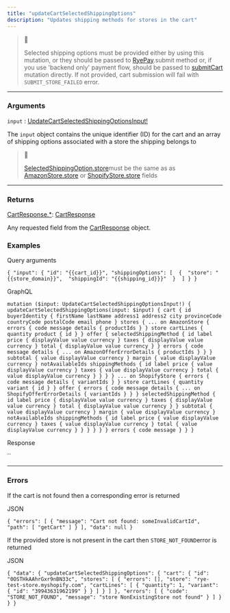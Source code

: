 ```yaml
---
title: "updateCartSelectedShippingOptions"
description: "Updates shipping methods for stores in the cart"
---
```


> 📘
> 
> Selected shipping options must be provided either by using this mutation, or they should be passed to [RyePay](/docs/rye-pay).submit method or, if you use 'backend only' payment flow, should be passed to [submitCart](/reference/submitcart) mutation directly. If not provided, cart submission will fail with `SUBMIT_STORE_FAILED` error.

---

### Arguments

`input` : [UpdateCartSelectedShippingOptionsInput!](/reference/updatecartselectedshippingoptionsinput)

The `input` object contains the unique identifier (ID) for the cart and an array of shipping options associated with a store the shipping belongs to

> 📘
> 
> [SelectedShippingOption.store](/reference/selectedshippingoption#fields)must be the same as as [AmazonStore.store](/reference/amazonstore#fields) or [ShopifyStore.store](/reference/shopifystore#fields) fields

---

### Returns

[CartResponse.\*](/reference/cartresponse#fields): [CartResponse](/reference/cartresponse)

Any requested field from the [CartResponse](/reference/cartresponse) object.

### Examples

Query arguments

`{
    "input": {
        "id": "{{cart_id}}",
        "shippingOptions": [ 
            { 
            "store": "{{store_domain}}", 
            "shippingId": "{{shipping_id}}}" 
            } 
        ]
    }
}
`

GraphQL

`mutation ($input: UpdateCartSelectedShippingOptionsInput!) {
    updateCartSelectedShippingOptions(input: $input) {
        cart {
            id
            buyerIdentity {
                firstName
                lastName
                address1
                address2
                city
                provinceCode
                countryCode
                postalCode
                email
                phone
            }
            stores {
                ... on AmazonStore {
                    errors {
                        code
                        message
                        details {
                            productIds
                        }
                    }
                    store
                    cartLines {
                        quantity
                        product {
                            id
                        }
                    }
                    offer {
                        selectedShippingMethod {
                            id
                            label
                            price {
                                displayValue
                                value
                                currency
                            }
                            taxes {
                                displayValue
                                value
                                currency
                            }
                            total {
                                displayValue
                                value
                                currency
                            }
                        }
                        errors {
                            code
                            message
                            details {
                                ... on AmazonOfferErrorDetails {
                                productIds
                            }
                            }
                        }
                        subtotal {
                            value
                            displayValue
                            currency
                        }
                        margin {
                            value
                            displayValue
                            currency
                        }
                        notAvailableIds
                        shippingMethods {
                            id
                            label
                            price {
                                value
                                displayValue
                                currency
                            }
                            taxes {
                                value
                                displayValue
                                currency
                            }
                            total {
                                value
                                displayValue
                                currency
                            }
                        }
                    }
                }
                ... on ShopifyStore {
                    errors {
                        code
                        message
                        details {
                            variantIds
                        }
                    }
                    store
                    cartLines {
                        quantity
                        variant {
                            id
                        }
                    }
                    offer {
                        errors {
                            code
                            message
                            details {
                                ... on ShopifyOfferErrorDetails {
                                variantIds
                            }
                            }
                        }
                        selectedShippingMethod {
                            id
                            label
                            price {
                                displayValue
                                value
                                currency
                            }
                            taxes {
                                displayValue
                                value
                                currency
                            }
                            total {
                                displayValue
                                value
                                currency
                            }
                        }
                        subtotal {
                            value
                            displayValue
                            currency
                        }
                        margin {
                            value
                            displayValue
                            currency
                        }
                        notAvailableIds
                        shippingMethods {
                            id
                            label
                            price {
                                value
                                displayValue
                                currency
                            }
                            taxes {
                                value
                                displayValue
                                currency
                            }
                            total {
                                value
                                displayValue
                                currency
                            }
                        }
                    }
                }
            }
        }
        errors {
            code
            message
        }
    }
}
`

Response

``

---

### Errors

If the cart is not found then a corresponding error is returned

JSON

`{
    "errors": [
        {
            "message": "Cart not found: someInvalidCartId",
            "path": [
                "getCart"
            ]
        }
    ],
    "data": null
}
`

If the provided store is not present in the cart then `STORE_NOT_FOUND`error is returned

JSON

`{
    "data": {
        "updateCartSelectedShippingOptions": {
            "cart": {
                "id": "0OSTHkAAhrGxr9nBN33c",
                "stores": [
                    {
                        "errors": [],
                        "store": "rye-test-store.myshopify.com",
                        "cartLines": [
                            {
                                "quantity": 1,
                                "variant": {
                                    "id": "39943631962199"
                                }
                            }
                        ]
                    }
                ]
            },
            "errors": [
                {
                    "code": "STORE_NOT_FOUND",
                    "message": "store NonExistingStore not found"
                }
            ]
        }
    }
}
`